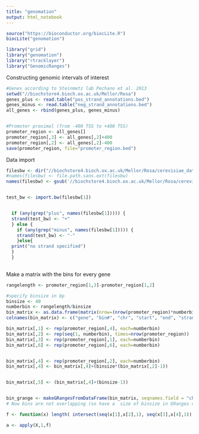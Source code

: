 ---
title: "genomation"
output: html_notebook
---

```{r}
source("https://bioconductor.org/biocLite.R")
biocLite("genomation")

library("grid")
library("genomation")
library("rtracklayer")
library("GenomicRanges")
```

Constructing genomic intervals of interest
```{r}
#Genes according to Steinmetz lab Pechano et al. 2013
setwd("//biochstore4.bioch.ox.ac.uk/Mellor/Rosa")
genes_plus <- read.table("pos_strand_annotations.bed")
genes_minus <- read.table("neg_strand_annotations.bed")
all_genes <- rbind(genes_plus, genes_minus)


#Promoter proximal (from -400 TSS to +400 TSS)
promoter_region <- all_genes[]
promoter_region[,3] <- all_genes[,2]+400
promoter_region[,2] <- all_genes[,2]-400
save(promoter_region, file="promoter_region.bed")

```



Data import
```{r}
filesbw <- dir("//biochstore4.bioch.ox.ac.uk/Mellor/Rosa/cerevisiae_dataForRosa", pattern = glob2rx("fischl*.bw"), full.names=TRUE)
#names(filesbw) <- file.path.sans.ext(filesbw)
names(filesbw) <- gsub('//biochstore4.bioch.ox.ac.uk/Mellor/Rosa/cerevisiae_dataForRosa', '', filesbw)


test_bw <- import.bw(filesbw[1])


  if (any(grep("plus", names(filesbw[1])))) {
  strand(test_bw) <- "+"
  } else {
    if (any(grep("minus", names(filesbw[1])))) {
    strand(test_bw) <- "-"
    }else{
  print("no strand specified")
  }
  }
  
```


Make a matrix with the bins for every gene
```{r}
rangelength <- promoter_region[1,3]-promoter_region[1,2]

#specify binsize in bp
binsize <- 40
numberbin <- rangelength/binsize
bin_matrix <- as.data.frame(matrix(nrow=(nrow(promoter_region)*numberbin), ncol=6))
colnames(bin_matrix) <- c("gene", "bin#", "chr", "start", "end", "strand")

bin_matrix[,1] <- rep(promoter_region[,4], each=numberbin)
bin_matrix[,2] <- rep(seq(1, numberbin), times=nrow(promoter_region))
bin_matrix[,3] <- rep(promoter_region[,1], each=numberbin)
bin_matrix[,6] <- rep(promoter_region[,6], each=numberbin)


bin_matrix[,4] <- rep(promoter_region[,2], each=numberbin)
bin_matrix[,4] <- bin_matrix[,4]+(binsize*(bin_matrix[,2]-1))


bin_matrix[,5] <- (bin_matrix[,4]+(binsize-1))


bin_grange <- makeGRangesFromDataFrame(bin_matrix, seqnames.field = "chr", start.field = "start", end.field = "end", keep.extra.columns = TRUE)
# Now bins are not overlapping (so have a  size of binsize in GRanges object) and the last bp in the promoter region is lost...
```



















```{r}
f <- function(x) length( intersect(seq(x[1],x[2],1), seq(x[3],x[4],1)) )

a <- apply(X,1,f)






```




